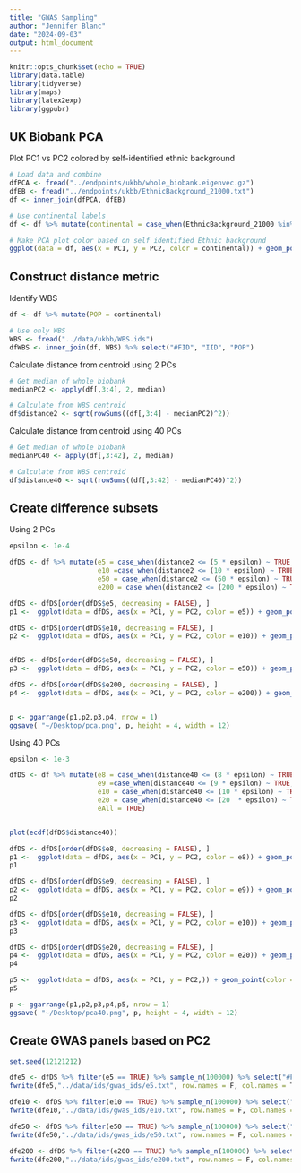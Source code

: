 ```yaml
---
title: "GWAS Sampling"
author: "Jennifer Blanc"
date: "2024-09-03"
output: html_document
---
```


```r
knitr::opts_chunk$set(echo = TRUE)
library(data.table)
library(tidyverse)
library(maps)
library(latex2exp)
library(ggpubr)
```

## UK Biobank PCA

Plot PC1 vs PC2 colored by self-identified ethnic background
```r
# Load data and combine
dfPCA <- fread("../endpoints/ukbb/whole_biobank.eigenvec.gz")
dfEB <- fread("../endpoints/ukbb/EthnicBackground_21000.txt")
df <- inner_join(dfPCA, dfEB)

# Use continental labels 
df <- df %>% mutate(continental = case_when(EthnicBackground_21000 %in% c(4, 4001, 4002, 4003) ~ "Africa", EthnicBackground_21000 %in% c(1, 1001, 1002, 1003) ~ "Europe", EthnicBackground_21000 %in% c(2, 2001, 2002, 2003, 2004) ~ "Mixed", EthnicBackground_21000 %in% c(3, 3001, 3002, 3003, 3004) ~ "Asia"))
```

```r
# Make PCA plot color based on self identified Ethnic background
ggplot(data = df, aes(x = PC1, y = PC2, color = continental)) + geom_point() + theme_classic(base_size = 14) + scale_color_manual(values = c("darkred", "navy", "goldenrod4", "gray50"), na.value = "gray70")
```

## Construct distance metric

Identify WBS
```r
df <- df %>% mutate(POP = continental)

# Use only WBS 
WBS <- fread("../data/ukbb/WBS.ids")
dfWBS <- inner_join(df, WBS) %>% select("#FID", "IID", "POP")
```

Calculate distance from centroid using 2 PCs
```r
# Get median of whole biobank
medianPC2 <- apply(df[,3:4], 2, median)

# Calculate from WBS centroid 
df$distance2 <- sqrt(rowSums((df[,3:4] - medianPC2)^2))
```

Calculate distance from centroid using 40 PCs
```r
# Get median of whole biobank
medianPC40 <- apply(df[,3:42], 2, median)

# Calculate from WBS centroid 
df$distance40 <- sqrt(rowSums((df[,3:42] - medianPC40)^2))
```


## Create difference subsets

Using 2 PCs
```r
epsilon <- 1e-4

dfDS <- df %>% mutate(e5 = case_when(distance2 <= (5 * epsilon) ~ TRUE, TRUE ~ FALSE),
                      e10 =case_when(distance2 <= (10 * epsilon) ~ TRUE, TRUE ~ FALSE),
                      e50 = case_when(distance2 <= (50 * epsilon) ~ TRUE, TRUE ~ FALSE),
                      e200 = case_when(distance2 <= (200 * epsilon) ~ TRUE, TRUE ~ FALSE))
```

```r
dfDS <- dfDS[order(dfDS$e5, decreasing = FALSE), ]
p1 <-  ggplot(data = dfDS, aes(x = PC1, y = PC2, color = e5)) + geom_point() + theme_classic(base_size = 14) + scale_color_manual(values = c("grey70", "darkred")) + ggtitle("e5") + theme(legend.position = "none")

dfDS <- dfDS[order(dfDS$e10, decreasing = FALSE), ]
p2 <-  ggplot(data = dfDS, aes(x = PC1, y = PC2, color = e10)) + geom_point() + theme_classic(base_size = 14) + scale_color_manual(values = c("grey70", "darkred")) + ggtitle("e10") + theme(legend.position = "none")


dfDS <- dfDS[order(dfDS$e50, decreasing = FALSE), ]
p3 <-  ggplot(data = dfDS, aes(x = PC1, y = PC2, color = e50)) + geom_point() + theme_classic(base_size = 14) + scale_color_manual(values = c("grey70", "darkred")) + ggtitle("e50") + theme(legend.position = "none")

dfDS <- dfDS[order(dfDS$e200, decreasing = FALSE), ]
p4 <-  ggplot(data = dfDS, aes(x = PC1, y = PC2, color = e200)) + geom_point(color = "darkred") + theme_classic(base_size = 14)  + ggtitle("e200") + theme(legend.position = "none")


p <- ggarrange(p1,p2,p3,p4, nrow = 1)
ggsave( "~/Desktop/pca.png", p, height = 4, width = 12)
```

Using 40 PCs
```r
epsilon <- 1e-3

dfDS <- df %>% mutate(e8 = case_when(distance40 <= (8 * epsilon) ~ TRUE, TRUE ~ FALSE),
                      e9 =case_when(distance40 <= (9 * epsilon) ~ TRUE, TRUE ~ FALSE),
                      e10 = case_when(distance40 <= (10 * epsilon) ~ TRUE, TRUE ~ FALSE),
                      e20 = case_when(distance40 <= (20  * epsilon) ~ TRUE, TRUE ~ FALSE),
                      eAll = TRUE)


plot(ecdf(dfDS$distance40))
```

```r
dfDS <- dfDS[order(dfDS$e8, decreasing = FALSE), ]
p1 <-  ggplot(data = dfDS, aes(x = PC1, y = PC2, color = e8)) + geom_point() + theme_classic(base_size = 14) + scale_color_manual(values = c("grey70", "darkred")) + ggtitle("e8") + theme(legend.position = "none")
p1

dfDS <- dfDS[order(dfDS$e9, decreasing = FALSE), ]
p2 <-  ggplot(data = dfDS, aes(x = PC1, y = PC2, color = e9)) + geom_point() + theme_classic(base_size = 14) + scale_color_manual(values = c("grey70", "darkred")) + ggtitle("e9") + theme(legend.position = "none")
p2

dfDS <- dfDS[order(dfDS$e10, decreasing = FALSE), ]
p3 <-  ggplot(data = dfDS, aes(x = PC1, y = PC2, color = e10)) + geom_point() + theme_classic(base_size = 14) + scale_color_manual(values = c("grey70", "darkred")) + ggtitle("e10") + theme(legend.position = "none")
p3

dfDS <- dfDS[order(dfDS$e20, decreasing = FALSE), ]
p4 <-  ggplot(data = dfDS, aes(x = PC1, y = PC2, color = e20)) + geom_point() + theme_classic(base_size = 14) + scale_color_manual(values = c("grey70", "darkred")) + ggtitle("e20") + theme(legend.position = "none")
p4

p5 <-  ggplot(data = dfDS, aes(x = PC1, y = PC2,)) + geom_point(color = "darkred") + theme_classic(base_size = 14) + ggtitle("All") + theme(legend.position = "none")
p5

p <- ggarrange(p1,p2,p3,p4,p5, nrow = 1)
ggsave( "~/Desktop/pca40.png", p, height = 4, width = 12)
```

## Create GWAS panels based on PC2 

```r
set.seed(12121212)

dfe5 <- dfDS %>% filter(e5 == TRUE) %>% sample_n(100000) %>% select("#FID", "IID")
fwrite(dfe5,"../data/ids/gwas_ids/e5.txt", row.names = F, col.names = T, quote = F, sep = "\t")

dfe10 <- dfDS %>% filter(e10 == TRUE) %>% sample_n(100000) %>% select("#FID", "IID")
fwrite(dfe10,"../data/ids/gwas_ids/e10.txt", row.names = F, col.names = T, quote = F, sep = "\t")

dfe50 <- dfDS %>% filter(e50 == TRUE) %>% sample_n(100000) %>% select("#FID", "IID")
fwrite(dfe50,"../data/ids/gwas_ids/e50.txt", row.names = F, col.names = T, quote = F, sep = "\t")

dfe200 <- dfDS %>% filter(e200 == TRUE) %>% sample_n(100000) %>% select("#FID", "IID")
fwrite(dfe200,"../data/ids/gwas_ids/e200.txt", row.names = F, col.names = T, quote = F, sep = "\t")
```

